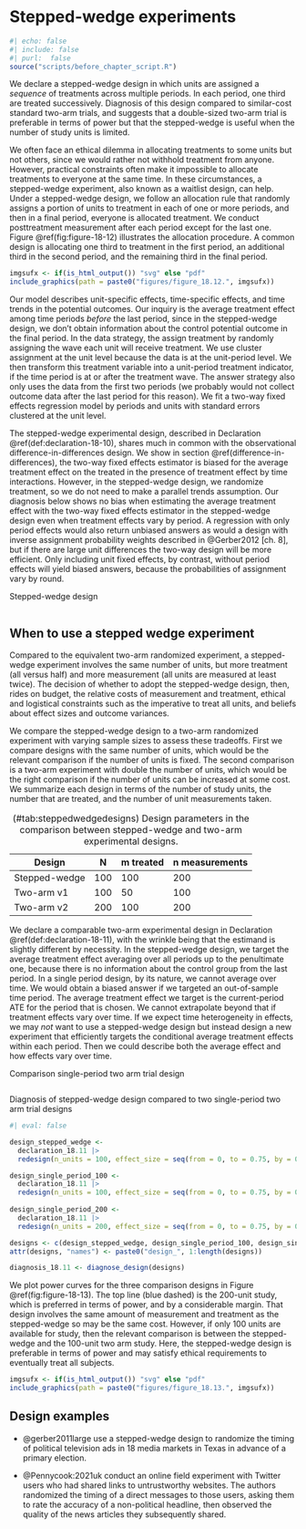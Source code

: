 # Stepped-wedge experiments {.unnumbered}

```r
#| echo: false
#| include: false
#| purl:  false
source("scripts/before_chapter_script.R")
```

:::: {.ddbox}
We declare a stepped-wedge design in which units are assigned a *sequence* of treatments across multiple periods. In each period, one third are treated successively. Diagnosis of this design compared to similar-cost standard two-arm trials, and suggests that a double-sized two-arm trial is preferable in terms of power but that the stepped-wedge is useful when the number of study units is limited.
::::

We often face an ethical dilemma in allocating treatments to some units but not others, since we would rather not withhold treatment from anyone. However, practical constraints often make it impossible to allocate treatments to everyone at the same time. In these circumstances, a stepped-wedge experiment, also known as a waitlist design, can help. Under a stepped-wedge design, we follow an allocation rule that randomly assigns a portion of units to treatment in each of one or more periods, and then in a final period, everyone is allocated treatment. We conduct posttreatment measurement after each period except for the last one. Figure \@ref(fig:figure-18-12) illustrates the allocation procedure. A common design is allocating one third to treatment in the first period, an additional third in the second period, and the remaining third in the final period.

```r
imgsufx <- if(is_html_output()) "svg" else "pdf"
include_graphics(path = paste0("figures/figure_18.12.", imgsufx))
```

Our model describes unit-specific effects, time-specific effects, and time trends in the potential outcomes. Our inquiry is the average treatment effect among time periods *before* the last period, since in the stepped-wedge design, we don't obtain information about the control potential outcome in the final period. In the data strategy, the assign treatment by randomly assigning the wave each unit will receive treatment. We use cluster assignment at the unit level because the data is at the unit-period level. We then transform this treatment variable into a unit-period treatment indicator, if the time period is at or after the treatment wave. The answer strategy also only uses the data from the first two periods (we probably would not collect outcome data after the last period for this reason). We fit a two-way fixed effects regression model by periods and units with standard errors clustered at the unit level. 

The stepped-wedge experimental design, described in Declaration \@ref(def:declaration-18-10), shares much in common with the observational difference-in-differences design. We show in section \@ref(difference-in-differences), the two-way fixed effects estimator is biased for the average treatment effect on the treated in the presence of treatment effect by time interactions. However, in the stepped-wedge design, we randomize treatment, so we do not need to make a parallel trends assumption. Our diagnosis below shows no bias when estimating the average treatment effect with the two-way fixed effects estimator in the stepped-wedge design even when treatment effects vary by period. A regression with only period effects would also return unbiased answers as would a design with inverse assignment probability weights described in @Gerber2012[ch. 8], but if there are large unit differences the two-way design will be more efficient. Only including unit fixed effects, by contrast, without period effects will yield biased answers, because the probabilities of assignment vary by round.

:::{.definition #declaration-18-10} 

Stepped-wedge design

```r
```

:::

## When to use a stepped wedge experiment

Compared to the equivalent two-arm randomized experiment, a stepped-wedge experiment involves the same number of units, but more treatment (all versus half) and more measurement (all units are measured at least twice). The decision of whether to adopt the stepped-wedge design, then, rides on budget, the relative costs of measurement and treatment, ethical and logistical constraints such as the imperative to treat all units, and beliefs about effect sizes and outcome variances.

We compare the stepped-wedge design to a two-arm randomized experiment with varying sample sizes to assess these tradeoffs. First we compare designs with the same number of units, which would be the relevant comparison if the number of units is fixed. The second comparison is a two-arm experiment with double the number of units, which would be the right comparison if the number of units can be increased at some cost. We summarize each design in terms of the number of study units, the number that are treated, and the number of unit measurements taken.

| Design        | N        | m treated  | n measurements  |
|---------------|----------|------------|-----------------|
| Stepped-wedge | 100      | 100        | 200             |
| Two-arm v1    | 100      | 50         | 100             |
| Two-arm v2    | 200      | 100        | 200             |

Table: (\#tab:steppedwedgedesigns) Design parameters in the comparison between stepped-wedge and two-arm experimental designs.

We declare a comparable two-arm experimental design in Declaration \@ref(def:declaration-18-11), with the wrinkle being that the estimand is slightly different by necessity. In the stepped-wedge design, we target the average treatment effect averaging over all periods up to the penultimate one, because there is no information about the control group from the last period. In a single period design, by its nature, we cannot average over time. We would obtain a biased answer if we targeted an out-of-sample time period. The average treatment effect we target is the current-period ATE for the period that is chosen. We cannot extrapolate beyond that if treatment effects vary over time. If we expect time heterogeneity in effects, we may *not* want to use a stepped-wedge design but instead design a new experiment that efficiently targets the conditional average treatment effects within each period. Then we could describe both the average effect and how effects vary over time.

:::{.definition #declaration-18-11}

Comparison single-period two arm trial design

```r
```

:::

:::{.lemma #diagnosis-18-11}

Diagnosis of stepped-wedge design compared to two single-period two arm trial designs

```r
#| eval: false

design_stepped_wedge <- 
  declaration_18.11 |> 
  redesign(n_units = 100, effect_size = seq(from = 0, to = 0.75, by = 0.05))

design_single_period_100 <- 
  declaration_18.11 |> 
  redesign(n_units = 100, effect_size = seq(from = 0, to = 0.75, by = 0.05))
  
design_single_period_200 <-
  declaration_18.11 |> 
  redesign(n_units = 200, effect_size = seq(from = 0, to = 0.75, by = 0.05))

designs <- c(design_stepped_wedge, design_single_period_100, design_single_period_200)
attr(designs, "names") <- paste0("design_", 1:length(designs))

diagnosis_18.11 <- diagnose_design(designs)
```

We plot power curves for the three comparison designs in Figure \@ref(fig:figure-18-13). The top line (blue dashed) is the 200-unit study, which is preferred in terms of power, and by a considerable margin. That design involves the same amount of measurement and treatment as the stepped-wedge so may be the same cost. However, if only 100 units are available for study, then the relevant comparison is between the stepped-wedge and the 100-unit two arm study. Here, the stepped-wedge design is preferable in terms of power and may satisfy ethical requirements to eventually treat all subjects.

```r
imgsufx <- if(is_html_output()) "svg" else "pdf"
include_graphics(path = paste0("figures/figure_18.13.", imgsufx))
```

:::

## Design examples

- @gerber2011large use a stepped-wedge design to randomize the timing of political television ads in 18 media markets in Texas in advance of a primary election. 

- @Pennycook:2021uk conduct an online field experiment with Twitter users who had shared links to untrustworthy websites. The authors randomized the timing of a direct messages to those users, asking them to rate the accuracy of a non-political headline, then observed the quality of the news articles they subsequently shared.



